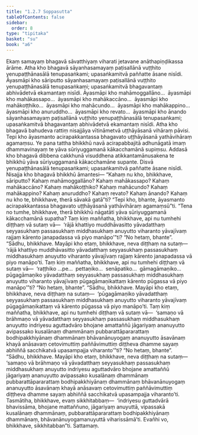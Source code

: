 ```yaml
---
title: "1.2.7 Soppasutta"
tableOfContents: false
sidebar:
  order: 8
type: "tipitaka"
basket: "su"
book: "a6"
---
```



<DynamicBreadcrumb />

<Division number="17" book="a6">

<Paragraph number="93" book="a6">
Ekaṃ samayaṃ bhagavā sāvatthiyaṃ viharati jetavane anāthapiṇḍikassa ārāme. Atha kho bhagavā sāyanhasamayaṃ paṭisallānā vuṭṭhito yenupaṭṭhānasālā tenupasaṅkami; upasaṅkamitvā paññatte āsane nisīdi. Āyasmāpi kho sāriputto sāyanhasamayaṃ paṭisallānā vuṭṭhito yenupaṭṭhānasālā tenupasaṅkami; upasaṅkamitvā bhagavantaṃ abhivādetvā ekamantaṃ nisīdi. Āyasmāpi kho mahāmoggallāno…  āyasmāpi kho mahākassapo…  āyasmāpi kho mahākaccāno…  āyasmāpi kho mahākoṭṭhiko…  āyasmāpi kho mahācundo…  āyasmāpi kho mahākappino…  āyasmāpi kho anuruddho…  āyasmāpi kho revato…  āyasmāpi kho ānando sāyanhasamayaṃ paṭisallānā vuṭṭhito yenupaṭṭhānasālā tenupasaṅkami; upasaṅkamitvā bhagavantaṃ abhivādetvā ekamantaṃ nisīdi. Atha kho bhagavā bahudeva rattiṃ nisajjāya vītināmetvā uṭṭhāyāsanā vihāraṃ pāvisi. Tepi kho āyasmanto acirapakkantassa bhagavato uṭṭhāyāsanā yathāvihāraṃ agamaṃsu. Ye pana tattha bhikkhū navā acirapabbajitā adhunāgatā imaṃ dhammavinayaṃ te yāva sūriyuggamanā kākacchamānā supiṃsu. Addasā kho bhagavā dibbena cakkhunā visuddhena atikkantamānusakena te bhikkhū yāva sūriyuggamanā kākacchamāne supante. Disvā yenupaṭṭhānasālā tenupasaṅkami; upasaṅkamitvā paññatte āsane nisīdi. Nisajja kho bhagavā bhikkhū āmantesi—
</Paragraph>

<Paragraph number="94" book="a6">
“Kahaṃ nu kho, bhikkhave, sāriputto? Kahaṃ mahāmoggallāno? Kahaṃ mahākassapo? Kahaṃ mahākaccāno? Kahaṃ mahākoṭṭhiko? Kahaṃ mahācundo? Kahaṃ mahākappino? Kahaṃ anuruddho? Kahaṃ revato? Kahaṃ ānando? Kahaṃ nu kho te, bhikkhave, therā sāvakā gatā”ti? “Tepi kho, bhante, āyasmanto acirapakkantassa bhagavato uṭṭhāyāsanā yathāvihāraṃ agamaṃsū”ti. “Tena no tumhe, bhikkhave, therā bhikkhū nāgatāti yāva sūriyuggamanā kākacchamānā supatha? Taṃ kiṃ maññatha, bhikkhave, api nu tumhehi diṭṭhaṃ vā sutaṃ vā—  ‘rājā khattiyo muddhāvasitto yāvadatthaṃ seyyasukhaṃ passasukhaṃ middhasukhaṃ anuyutto viharanto yāvajīvaṃ rajjaṃ kārento janapadassa vā piyo manāpo’”ti? “No hetaṃ, bhante”. “Sādhu, bhikkhave. Mayāpi kho etaṃ, bhikkhave, neva diṭṭhaṃ na sutaṃ—  ‘rājā khattiyo muddhāvasitto yāvadatthaṃ seyyasukhaṃ passasukhaṃ middhasukhaṃ anuyutto viharanto yāvajīvaṃ rajjaṃ kārento janapadassa vā piyo manāpo’ti.
</Paragraph>

<Paragraph number="95" book="a6">
Taṃ kiṃ maññatha, bhikkhave, api nu tumhehi diṭṭhaṃ vā sutaṃ vā—  ‘raṭṭhiko …pe…  pettaṇiko…  senāpatiko…  gāmagāmaṇiko…  pūgagāmaṇiko yāvadatthaṃ seyyasukhaṃ passasukhaṃ middhasukhaṃ anuyutto viharanto yāvajīvaṃ pūgagāmaṇikattaṃ kārento pūgassa vā piyo manāpo’”ti? “No hetaṃ, bhante”. “Sādhu, bhikkhave. Mayāpi kho etaṃ, bhikkhave, neva diṭṭhaṃ na sutaṃ—  ‘pūgagāmaṇiko yāvadatthaṃ seyyasukhaṃ passasukhaṃ middhasukhaṃ anuyutto viharanto yāvajīvaṃ pūgagāmaṇikattaṃ vā kārento pūgassa vā piyo manāpo’ti.
</Paragraph>

<Paragraph number="96" book="a6">
Taṃ kiṃ maññatha, bhikkhave, api nu tumhehi diṭṭhaṃ vā sutaṃ vā—  ‘samaṇo vā brāhmaṇo vā yāvadatthaṃ seyyasukhaṃ passasukhaṃ middhasukhaṃ anuyutto indriyesu aguttadvāro bhojane amattaññū jāgariyaṃ ananuyutto avipassako kusalānaṃ dhammānaṃ pubbarattāpararattaṃ bodhipakkhiyānaṃ dhammānaṃ bhāvanānuyogaṃ ananuyutto āsavānaṃ khayā anāsavaṃ cetovimuttiṃ paññāvimuttiṃ diṭṭheva dhamme sayaṃ abhiññā sacchikatvā upasampajja viharanto’”ti? “No hetaṃ, bhante”. “Sādhu, bhikkhave. Mayāpi kho etaṃ, bhikkhave, neva diṭṭhaṃ na sutaṃ—  ‘samaṇo vā brāhmaṇo vā yāvadatthaṃ seyyasukhaṃ passasukhaṃ middhasukhaṃ anuyutto indriyesu aguttadvāro bhojane amattaññū jāgariyaṃ ananuyutto avipassako kusalānaṃ dhammānaṃ pubbarattāpararattaṃ bodhipakkhiyānaṃ dhammānaṃ bhāvanānuyogaṃ ananuyutto āsavānaṃ khayā anāsavaṃ cetovimuttiṃ paññāvimuttiṃ diṭṭheva dhamme sayaṃ abhiññā sacchikatvā upasampajja viharanto’ti.
</Paragraph>

<Paragraph number="97" book="a6">
Tasmātiha, bhikkhave, evaṃ sikkhitabbaṃ—  ‘indriyesu guttadvārā bhavissāma, bhojane mattaññuno, jāgariyaṃ anuyuttā, vipassakā kusalānaṃ dhammānaṃ, pubbarattāpararattaṃ bodhipakkhiyānaṃ dhammānaṃ, bhāvanānuyogamanuyuttā viharissāmā’ti. Evañhi vo, bhikkhave, sikkhitabban”ti.

</Paragraph>
</Division>

<Paragraph number="98" type="center" book="a6">
Sattamaṃ.
</Paragraph>